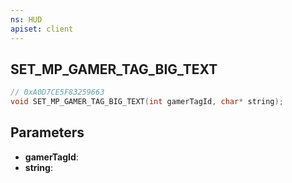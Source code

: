 ```yaml
---
ns: HUD
apiset: client
---
```

## SET_MP_GAMER_TAG_BIG_TEXT

```c
// 0xA0D7CE5F83259663
void SET_MP_GAMER_TAG_BIG_TEXT(int gamerTagId, char* string);
```


## Parameters
* **gamerTagId**:
* **string**: